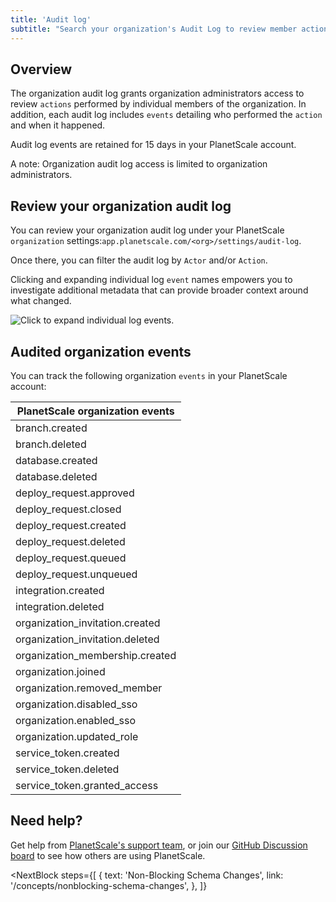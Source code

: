 ```yaml
---
title: 'Audit log'
subtitle: "Search your organization's Audit Log to review member actions and events."
---
```


## Overview
The organization audit log grants organization administrators access to review `actions` performed by individual members of the organization. In addition, each audit log includes `events` detailing who performed the `action` and when it happened.

Audit log events are retained for 15 days in your PlanetScale account.

<InfoBlock type="note">
A note: Organization audit log access is limited to organization administrators.
</InfoBlock>


## Review your organization audit log
You can review your organization audit log under your PlanetScale `organization` settings:`app.planetscale.com/<org>/settings/audit-log`. 

Once there, you can filter the audit log by `Actor` and/or `Action`.

Clicking and expanding individual log `event` names empowers you to investigate additional metadata that can provide broader context around what changed. 

![Click to expand individual log events.](/img/docs/audit-log-event.png)


## Audited organization events
You can track the following organization `events` in your PlanetScale account:

| PlanetScale organization events |
|---------------------------------|
| branch.created                  |
| branch.deleted                  |
| database.created                |
| database.deleted                |
| deploy_request.approved         |
| deploy_request.closed           |
| deploy_request.created          |
| deploy_request.deleted          |
| deploy_request.queued           |
| deploy_request.unqueued         |
| integration.created             |
| integration.deleted             |
| organization_invitation.created |
| organization_invitation.deleted |
| organization_membership.created |
| organization.joined             |
| organization.removed_member     |
| organization.disabled_sso       |
| organization.enabled_sso        |
| organization.updated_role       |
| service_token.created           |
| service_token.deleted           |
| service_token.granted_access    |



## Need help?

Get help from [PlanetScale's support team](https://www.planetscale.com/support), or join our [GitHub Discussion board](https://github.com/planetscale/beta/discussions) to see how others are using PlanetScale.

<NextBlock
  steps={[
    {
      text: 'Non-Blocking Schema Changes',
      link: '/concepts/nonblocking-schema-changes',
    },
  ]}
></NextBlock>
